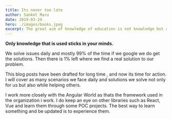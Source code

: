 ```yaml
---
title: Its never too late
author: Sanket Maru
date: 2019-03-24
hero: ./images/books.jpeg
excerpt: The great aim of knowledge of education is not knowledge but action
---
```


**Only knowledge that is used sticks in your minds.** 

We solve issues daily and mostly 99% of the time if we google we do get the solutions. Then there is 1% left
where we find a real solution to our problem. 

This blog posts have been drafted for long time , and now its time for action. 
I will cover as many scenarios we face daily and solutions we solve not only for us but also while helping others. 

I work more closely with the Angular World as thats the framework used in the organization i work. 
I do keep an eye on other libraries such as React, Vue and learn them through some POC projects. 
The best way to learn something and be updated is to experience them.